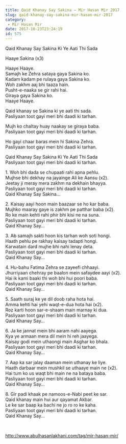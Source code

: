 ```yaml
---
title: Qaid Khanay Say Sakina – Mir Hasan Mir 2017
slug: qaid-khanay-say-sakina-mir-hasan-mir-2017
category:
 - Mir Hasan Mir
date: 2017-10-23T23:24:19
id: 575
---
```


<p>Qaid Khanay Say Sakina Ki Ye Aati Thi Sada</p>
<p>Haaye Sakina (x3)</p>
<p>Haaye Haaye.<br />
Samajh ke Zehra sataya gaya Sakina ko.<br />
Kadam kadam pe rulaya gaya Sakina ko.<br />
Woh zakhm aaj bhi taaza hain.<br />
Pusht-e-naaka se gir rahi hai.<br />
Giraya gaya Sakina ko.<br />
Haaye Haaye.</p>
<p>Qaid khanay se Sakina ki ye aati thi sada.<br />
Pasliyaan toot gayi meri bhi daadi ki tarhan.</p>
<p>Mujh ko chaltay huay naakay se giraya baba.<br />
Pasliyaan toot gayi meri bhi daadi ki tarhan.</p>
<p>Ho gayi chaar baras mein hi Sakina Zehra.<br />
Pasliyaan toot gayi meri bhi daadi ki tarhan.</p>
<p>Qaid Khanay Say Sakina Ki Ye Aati Thi Sada<br />
Pasliyaan toot gayi meri bhi daadi ki tarhan.</p>
<p>1. Woh bhi dada se chupaati rahi apna pehlu.<br />
Mujhse bhi dekhay na jayainge Ali ke Aansu (x2).<br />
Jeetay ji meray mera zakhm na dekhain bhayya.<br />
Pasliyaan toot gayi meri bhi daadi ki tarhan.<br />
Qaid Khanay Say Sakina…</p>
<p>2. Kaisay aayi hoon main baazaar se ho kar baba.<br />
Mujhko maaray gaye is zakhm pe patthar baba (x2).<br />
Ro ke main kehti rahi phir bhi kisi ne na suna.<br />
Pasliyaan toot gayi meri bhi daadi ki tarhan.<br />
Qaid Khanay Say…</p>
<p>3. Ab samajh sakti hoon kis tarhan woh soti hongi.<br />
Haath pehlu pe rakhay kaisay tadapti hongi.<br />
Karwatain dard mujhe bhi nahi lenay deta.<br />
Pasliyaan toot gayi meri bhi daadi ki tarhan.<br />
Qaid Khanay Say…</p>
<p>4. Hu-bahu Fatima Zehra se zayeefi chhaayi.<br />
Jhurriyaan chehray pe baalon mein safaydee aayi (x2).<br />
Hai ik kami baaki thi woh bhi hui poori baba.<br />
Pasliyaan toot gayi meri bhi daadi ki tarhan.<br />
Qaid Khanay Say…</p>
<p>5. Saath suraj ke ye dil doob raha hota hai.<br />
Amma kehti hai yehi waqt-e-dua hota hai (x2).<br />
Roz karti hoon sar-e-shaam main marnay ki dua.<br />
Pasliyaan toot gayi meri bhi daadi ki tarhan.<br />
Qaid Khanay Say…</p>
<p>6. Ja ke jannat mein bhi aaram nahi aayega.<br />
Kya ye armaan mera dil mein hi reh jaayega.<br />
Kaisay godi mein uthaongi main Asghar ko bhala.<br />
Pasliyaan toot gayi meri bhi daadi ki tarhan.<br />
Qaid Khanay Say…</p>
<p>7. Aap ka sar jalay daaman mein uthanay ke liye.<br />
Haath darbaar mein mushkil se uthaaye main ne (x2).<br />
Hai tum ko us waqt bhi main ne na bataya baba.<br />
Pasliyaan toot gayi meri bhi daadi ki tarhan.<br />
Qaid Khanay Say…</p>
<p>8. Gir padi khaak pe namoos-e-Nabi peet ke sar.<br />
Qaid khanay main hui aur qayamat Akbar.<br />
Le ke sar baap ka bachi ne jo ro ro ke kaha.<br />
Pasliyaan toot gayi meri bhi daadi ki tarhan.<br />
Qaid Khanay Say…</p>
<p> </p>
<p><a href="http://www.abulhasanlakhani.com/tag/mir-hasan-mir/">http://www.abulhasanlakhani.com/tag/mir-hasan-mir/</a></p>